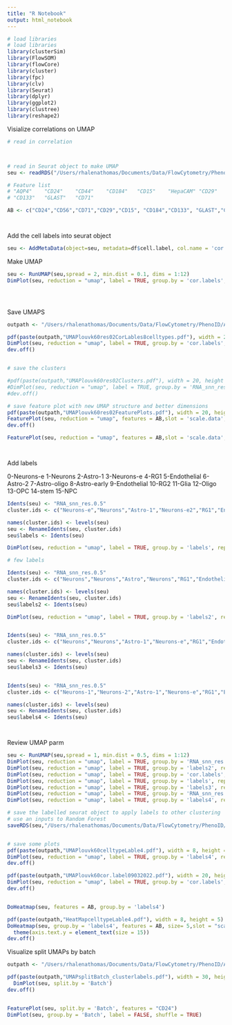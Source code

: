 ```yaml
---
title: "R Notebook"
output: html_notebook
---
```



```r
# load libraries
# load libraries
library(clusterSim) 
library(FlowSOM)
library(flowCore)
library(cluster)
library(fpc)
library(clv)
library(Seurat)
library(dplyr)
library(ggplot2)
library(clustree)
library(reshape2)

```





Visialize correlations on UMAP

```r
# read in correlation



# read in Seurat object to make UMAP
seu <- readRDS("/Users/rhalenathomas/Documents/Data/FlowCytometry/PhenoID/Analysis/9MBO/prepro_outsjan20-9000cells/Figure3/cluster_parameters/retro-louv-moreparm/retrotransLouvainSeuratObject60.Rds")

# Feature list
# "AQP4"    "CD24"    "CD44"    "CD184"   "CD15"    "HepaCAM" "CD29"    "CD56"    "O4"      "CD140a" 
# "CD133"   "GLAST"   "CD71"  

AB <- c("CD24","CD56","CD71","CD29","CD15", "CD184","CD133", "GLAST","CD44","AQP4","HepaCAM","CD140a", "O4" )




```


Add the cell labels into seurat object

```r

seu <- AddMetaData(object=seu, metadata=df$cell.label, col.name = 'cor.labels')
```




Make UMAP


```r
seu <- RunUMAP(seu,spread = 2, min.dist = 0.1, dims = 1:12)
DimPlot(seu, reduction = "umap", label = TRUE, group.by = 'cor.labels', repel = TRUE)





```


Save UMAPS

```r

outpath <- "/Users/rhalenathomas/Documents/Data/FlowCytometry/PhenoID/Analysis/9MBO/prepro_outsjan20-9000cells/Figure3/"

pdf(paste(outpath,"UMAPlouvk60res02CorLables8celltypes.pdf"), width = 20, height = 8)
DimPlot(seu, reduction = "umap", label = TRUE, group.by = 'cor.labels', repel = TRUE)
dev.off()


# save the clusters

#pdf(paste(outpath,"UMAPlouvk60res02Clusters.pdf"), width = 20, height = 8)
#DimPlot(seu, reduction = "umap", label = TRUE, group.by = 'RNA_snn_res.0.5', repel = TRUE)
#dev.off()


```


```r
# save feature plot with new UMAP structure and better dimensions
pdf(paste(outpath,"UMAPlouvk60res02FeaturePlots.pdf"), width = 20, height = 8)
FeaturePlot(seu, reduction = "umap", features = AB,slot = 'scale.data',min.cutoff = 'q1', max.cutoff ='99',label.size = 1)+ theme(plot.title = element_text(size = 0.1))
dev.off()

FeaturePlot(seu, reduction = "umap", features = AB,slot = 'scale.data',label.size = 1)+ theme(plot.title = element_text(size = 0.1))




```


Add labels

0-Neurons-e
1-Neurons
2-Astro-1
3-Neurons-e
4-RG1
5-Endothelial
6-Astro-2
7-Astro-oligo
8-Astro-early
9-Endothelial
10-RG2
11-Glia
12-Oligo
13-OPC
14-stem
15-NPC




```r
Idents(seu) <- "RNA_snn_res.0.5"
cluster.ids <- c("Neurons-e","Neurons","Astro-1","Neurons-e2","RG1","Endothelial","Astro-2","Astro-oligo","Astro-early","Endothelial","RG2","Glia","Oligo","OPC","Stem","NPC")

names(cluster.ids) <- levels(seu)
seu <- RenameIdents(seu, cluster.ids)
seu$labels <- Idents(seu)

DimPlot(seu, reduction = "umap", label = TRUE, group.by = 'labels', repel = TRUE)

# few labels

Idents(seu) <- "RNA_snn_res.0.5"
cluster.ids <- c("Neurons","Neurons","Astro","Neurons","RG1","Endothelial","Astro","Astro","Astro","Endothelial","RG","Glia","Oligo","OPC","Stem","NPC")

names(cluster.ids) <- levels(seu)
seu <- RenameIdents(seu, cluster.ids)
seu$labels2 <- Idents(seu)

DimPlot(seu, reduction = "umap", label = TRUE, group.by = 'labels2', repel = TRUE)


Idents(seu) <- "RNA_snn_res.0.5"
cluster.ids <- c("Neurons","Neurons","Astro-1","Neurons-e","RG1","Endothelial-1","Astro-2","Astro-1","RGa","Endothelial-2","RG2","Glia","Oligo","OPC","Stem","NPC")

names(cluster.ids) <- levels(seu)
seu <- RenameIdents(seu, cluster.ids)
seu$labels3 <- Idents(seu)


Idents(seu) <- "RNA_snn_res.0.5"
cluster.ids <- c("Neurons-1","Neurons-2","Astro-1","Neurons-e","RG1","Endothelial-1","Astro-2","Astro-1","RGa","Endothelial-2","RG2","Glia","Oligo","OPC","Stem","NPC")

names(cluster.ids) <- levels(seu)
seu <- RenameIdents(seu, cluster.ids)
seu$labels4 <- Idents(seu)




```


Review UMAP parm

```r
seu <- RunUMAP(seu,spread = 1, min.dist = 0.5, dims = 1:12)
DimPlot(seu, reduction = "umap", label = TRUE, group.by = 'RNA_snn_res.0.5', repel = TRUE)
DimPlot(seu, reduction = "umap", label = TRUE, group.by = 'labels2', repel = TRUE)
DimPlot(seu, reduction = "umap", label = TRUE, group.by = 'cor.labels', repel = TRUE)
DimPlot(seu, reduction = "umap", label = TRUE, group.by = 'labels', repel = TRUE)
DimPlot(seu, reduction = "umap", label = TRUE, group.by = 'labels3', repel = TRUE)
DimPlot(seu, reduction = "umap", label = TRUE, group.by = 'RNA_snn_res.0.2', repel = TRUE)
DimPlot(seu, reduction = "umap", label = TRUE, group.by = 'labels4', repel = TRUE)

```

```r
# save the labelled seurat object to apply labels to other clustering
# use an inputs to Random Forest
saveRDS(seu,"/Users/rhalenathomas/Documents/Data/FlowCytometry/PhenoID/Analysis/9MBO/prepro_outsjan20-9000cells/Figure3/Louvkn60DifferentCellLabels09032022.Rds")


# save some plots
pdf(paste(outpath,"UMAPlouvk60celltypeLable4.pdf"), width = 8, height = 5)
DimPlot(seu, reduction = "umap", label = TRUE, group.by = 'labels4', repel = TRUE, shuffle = TRUE, label.size = 5)
dev.off()

pdf(paste(outpath,"UMAPlouvk60cor.label09032022.pdf"), width = 20, height = 8)
DimPlot(seu, reduction = "umap", label = TRUE, group.by = 'cor.labels', repel = TRUE)
dev.off()


DoHeatmap(seu, features = AB, group.by = 'labels4')

pdf(paste(outpath,"HeatMapcelltypeLable4.pdf"), width = 8, height = 5)
DoHeatmap(seu, group.by = 'labels4', features = AB, size= 5,slot = "scale.data", disp.max = 2, disp.min = -1.5) + scale_fill_gradientn(colors = c("#154c79", "#eeeee4", "#e28743")) + 
  theme(axis.text.y = element_text(size = 15))
dev.off()


```

Visualize split UMAPs by batch 

```r
outpath <- "/Users/rhalenathomas/Documents/Data/FlowCytometry/PhenoID/Analysis/9MBO/prepro_outsjan20-9000cells/Figure3/"

pdf(paste(outpath,"UMAPsplitBatch_clusterlabels.pdf"), width = 30, height = 5)
  DimPlot(seu, split.by = 'Batch')
dev.off()


FeaturePlot(seu, split.by = 'Batch', features = "CD24")
DimPlot(seu, group.by = 'Batch', label = FALSE, shuffle = TRUE)


```





